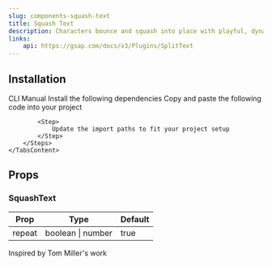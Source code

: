 ```yaml
---
slug: components-squash-text
title: Squash Text
description: Characters bounce and squash into place with playful, dynamic energy.
links:
    api: https://gsap.com/docs/v3/Plugins/SplitText
---
```


<DemoCodePreview
    path="demo/components/squash-text/default.tsx"
    v0Link="/gsap/squash-text"
/>

## Installation

<Tabs defaultValue="cli" className="mt-3">
    <TabsList>
        <TabsTrigger value="cli">CLI</TabsTrigger>
        <TabsTrigger value="manual">Manual</TabsTrigger>
    </TabsList>
    <TabsContent value="cli" className="mt-4">
        <InstallationCommand command={`npx shadcn@latest add "~website/r/gsap/squash-text"`} />
    </TabsContent>
    <TabsContent value="manual" className="mt-4">
        <Steps>
            <Step>
                Install the following dependencies
            </Step>
            <InstallationCommand command="npm install gsap @gsap/react" />
            <Step>
                Copy and paste the following code into your project
            </Step>
            <CodePreview path='components/gsap/squash-text.tsx' collapsible></CodePreview>

            <Step>
                Update the import paths to fit your project setup
            </Step>
        </Steps>
    </TabsContent>
</Tabs>

## Props

### SquashText

| Prop      | Type              | Default |
|-----------|-------------------|---------|
| repeat    | boolean \| number | true    |

<span className="text-muted-foreground">Inspired by Tom Miller's work</span>
